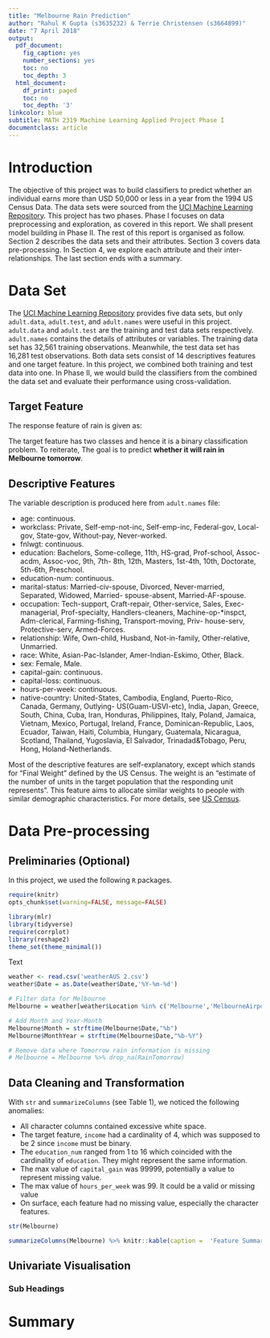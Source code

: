 ```yaml
---
title: "Melbourne Rain Prediction"
author: "Rahul K Gupta (s3635232) & Terrie Christensen (s3664899)"
date: "7 April 2018"
output:
  pdf_document:
    fig_caption: yes
    number_sections: yes
    toc: no
    toc_depth: 3
  html_document:
    df_print: paged
    toc: no
    toc_depth: '3'
linkcolor: blue
subtitle: MATH 2319 Machine Learning Applied Project Phase I
documentclass: article
---
```


\newpage

\tableofcontents

\newpage

# Introduction \label{sec1}

The objective of this project was to build classifiers to predict whether an individual earns more than USD 50,000 or less in a year from the 1994 US Census Data. The data sets were sourced from the [UCI Machine Learning Repository](http://archive.ics.uci.edu/ml/datasets/Census+Income). This project has two phases. Phase I focuses on data preprocessing and exploration, as covered in this report. We shall present model building in Phase II. The rest of this report is organised as follow. Section 2 describes the data sets and their attributes. Section 3 covers data pre-processing. In Section 4, we explore each attribute and their inter-relationships. The last section ends with a summary.

# Data Set

The [UCI Machine Learning Repository](http://archive.ics.uci.edu/ml/datasets/Census+Income) provides five data sets, but only `adult.data`, `adult.test`, and `adult.names` were useful in this project. `adult.data` and `adult.test` are the training and test data sets respectively. `adult.names` contains the details of attributes or variables. The training data set has 32,561 training observations. Meanwhile, the test data set has 16,281 test observations. Both data sets consist of 14 descriptives features and one target feature. In this project, we combined both training and test data into one. In Phase II, we would build the classifiers from the combined the data set and evaluate their performance using cross-validation.

## Target Feature

The response feature of rain is given as:

\begin{center}
  \begin{align}
    \text{Tomorrow's Rain} & = 
      \begin{cases} 
         Yes & \text{if Rain will occur tomorrow} \\
         No & \text{otherwise}
      \end{cases}
  \end{align}
\end{center}

The target feature has two classes and hence it is a binary classification problem. To reiterate, The goal is to predict **whether it will rain in Melbourne tomorrow**.

## Descriptive Features

The variable description is produced here from `adult.names` file:

* age: continuous.
* workclass: Private, Self-emp-not-inc, Self-emp-inc, Federal-gov, Local-gov, State-gov, Without-pay,
Never-worked.
* fnlwgt: continuous.
* education: Bachelors, Some-college, 11th, HS-grad, Prof-school, Assoc-acdm, Assoc-voc, 9th, 7th-
8th, 12th, Masters, 1st-4th, 10th, Doctorate, 5th-6th, Preschool.
* education-num: continuous.
* marital-status: Married-civ-spouse, Divorced, Never-married, Separated, Widowed, Married-
spouse-absent, Married-AF-spouse.
* occupation: Tech-support, Craft-repair, Other-service, Sales, Exec-managerial, Prof-specialty,
Handlers-cleaners, Machine-op-*inspct, Adm-clerical, Farming-fishing, Transport-moving, Priv-
house-serv, Protective-serv, Armed-Forces.
* relationship: Wife, Own-child, Husband, Not-in-family, Other-relative, Unmarried.
* race: White, Asian-Pac-Islander, Amer-Indian-Eskimo, Other, Black.
* sex: Female, Male.
* capital-gain: continuous.
* capital-loss: continuous.
* hours-per-week: continuous.
* native-country: United-States, Cambodia, England, Puerto-Rico, Canada, Germany, Outlying-
US(Guam-USVI-etc), India, Japan, Greece, South, China, Cuba, Iran, Honduras, Philippines, Italy, Poland, Jamaica, Vietnam, Mexico, Portugal, Ireland, France, Dominican-Republic, Laos, Ecuador, Taiwan, Haiti, Columbia, Hungary, Guatemala, Nicaragua, Scotland, Thailand, Yugoslavia, El Salvador, Trinadad&Tobago, Peru, Hong, Holand-Netherlands.

Most of the descriptive features are self-explanatory, except \textcolor{red}{fnlwgt} which stands for "Final Weight" defined by the US Census. The weight is an "estimate of the number of units in the target population that the responding unit represents". This feature aims to allocate similar weights to people with similar demographic characteristics. For more details, see [US Census](https://www.census.gov/programs- surveys/sipp/methodology/weighting.html).

# Data Pre-processing


## Preliminaries (Optional)

In this project, we used the following `R` packages.

```r
require(knitr)
opts_chunk$set(warning=FALSE, message=FALSE)
```

```r
library(mlr)
library(tidyverse)
require(corrplot)
library(reshape2)
theme_set(theme_minimal())
```

Text

```r
weather <- read.csv('weatherAUS 2.csv')
weather$Date = as.Date(weather$Date,'%Y-%m-%d')

# Filter data for Melbourne
Melbourne = weather[weather$Location %in% c('Melbourne','MelbourneAirport'),]

# Add Month and Year-Month
Melbourne$Month = strftime(Melbourne$Date,"%b")
Melbourne$MonthYear = strftime(Melbourne$Date,"%b-%Y")

# Remove data where Tomorrow rain information is missing
# Melbourne = Melbourne %>% drop_na(RainTomorrow)
```


## Data Cleaning and Transformation

With `str` and `summarizeColumns` (see Table 1), we noticed the following anomalies:

* All character columns contained excessive white space.
* The target feature, `income` had a cardinality of 4, which was supposed to be 2 since `income` must be binary.
* The `education_num` ranged from 1 to 16 which coincided with the cardinality of `education`. They might represent the same information.
* The max value of `capital_gain` was 99999, potentially a value to represent missing value.
* The max value of `hours_per_week` was 99. It could be a valid or missing value
* On surface, each feature had no missing value, especially the character features.

```r
str(Melbourne)
```

```r
summarizeColumns(Melbourne) %>% knitr::kable(caption =  'Feature Summary ')
```

## Univariate Visualisation

### Sub Headings




# Summary

